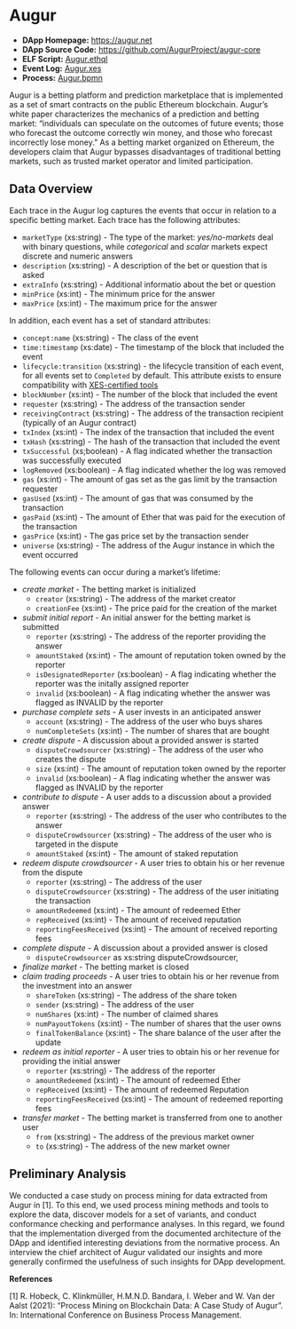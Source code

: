 # Augur {#augur}

- **DApp Homepage:** <https://augur.net>
- **DApp Source Code:** <https://github.com/AugurProject/augur-core>
- **ELF Script:** [Augur.ethql](./elf-scripts/Augur.ethql)
- **Event Log:** [Augur.xes](./data/Augur.xes)
- **Process:** [Augur.bpmn](./data/Augur.bpmn)

Augur is a betting platform and prediction marketplace that is implemented as a set of smart contracts on the public Ethereum blockchain. Augur’s white paper characterizes the mechanics of a prediction and betting market: “individuals can speculate on the outcomes of future events; those who forecast the outcome correctly win money, and those who forecast incorrectly lose money.” As a betting market organized on Ethereum, the developers claim that Augur bypasses disadvantages of traditional betting markets, such as trusted market operator and limited participation.

## Data Overview

Each trace in the Augur log captures the events that occur in relation to a specific betting market.
Each trace has the following attributes:

- ``marketType`` (xs:string) - The type of the market: *yes/no-markets* deal with binary questions, while *categorical* and *scalar* markets expect discrete and numeric answers
- ``description`` (xs:string) - A description of the bet or question that is asked
- ``extraInfo`` (xs:string) - Additional informatio about the bet or question
- ``minPrice`` (xs:int) - The minimum price for the answer
- ``maxPrice`` (xs:int) - The maximum price for the answer

In addition, each event has a set of standard attributes:

- ``concept:name`` (xs:string) - The class of the event
- ``time:timestamp`` (xs:date) - The timestamp of the block that included the event
- ``lifecycle:transition`` (xs:string) - the lifecycle transition of each event, for all events set to ``Completed`` by default. This attribute exists to ensure compatibility with [XES-certified tools](https://www.tf-pm.org/resources/xes-standard/for-vendors/certification)
- ``blockNumber`` (xs:int) - The number of the block that included the event
- ``requester`` (xs:string) - The address of the transaction sender
- ``receivingContract`` (xs:string) - The address of the transaction recipient (typically of an Augur contract)
- ``txIndex`` (xs:int) - The index of the transaction that included the event
- ``txHash`` (xs:string) - The hash of the transaction that included the event
- ``txSuccessful`` (xs;boolean) - A flag indicated whether the transaction was successfully executed
- ``logRemoved`` (xs:boolean) - A flag indicated whether the log was removed
- ``gas`` (xs:int) - The amount of gas set as the gas limit by the transaction requester
- ``gasUsed`` (xs:int) - The amount of gas that was consumed by the transaction
- ``gasPaid`` (xs:int) - The amount of Ether that was paid for the execution of the transaction
- ``gasPrice`` (xs:int) - The gas price set by the transaction sender
- ``universe`` (xs:string) - The address of the Augur instance in which the event occurred

The following events can occur during a market's lifetime: 

- *create market* - The betting market is initialized
  - ``creator`` (xs:string) - The address of the market creator
  - ``creationFee`` (xs:int) - The price paid for the creation of the market
- *submit initial report* - An initial answer for the betting market is submitted
  - ``reporter`` (xs:string) - The address of the reporter providing the answer
  - ``amountStaked`` (xs:int) - The amount of reputation token owned by the reporter
  - ``isDesignatedReporter`` (xs:boolean) - A flag indicating whether the reporter was the initally assigned reporter
  - ``invalid`` (xs:boolean) - A flag indicating whether the answer was flagged as INVALID by the reporter
- *purchase complete sets* - A user invests in an anticipated answer
  - ``account`` (xs:string) - The address of the user who buys shares
  - ``numCompleteSets`` (xs:int) - The number of shares that are bought
- *create dispute* - A discussion about a provided answer is started
  - ``disputeCrowdsourcer`` (xs:string) - The address of the user who creates the dispute
  - ``size`` (xs:int) - The amount of reputation token owned by the reporter
  - ``invalid`` (xs:boolean) - A flag indicating whether the answer was flagged as INVALID by the reporter
- *contribute to dispute* - A user adds to a discussion about a provided answer
  - ``reporter`` (xs:string) - The address of the user who contributes to the answer
  - ``disputeCrowdsourcer`` (xs:string) - The address of the user who is targeted in the dispute
  - ``amountStaked`` (xs:int) - The amount of staked reputation 
- *redeem dispute crowdsourcer* - A user tries to obtain his or her revenue from the dispute
  - ``reporter`` (xs:string) - The address of the user
  - ``disputeCrowdsourcer`` (xs:string) - The address of the user initiating the transaction
  - ``amountRedeemed`` (xs:int) - The amount of redeemed Ether
  - ``repReceived`` (xs:int) - The amount of received reputation
  - ``reportingFeesReceived`` (xs:int) - The amount of received reporting fees 
- *complete dispute* - A discussion about a provided answer is closed
  - ``disputeCrowdsourcer`` as xs:string disputeCrowdsourcer,
- *finalize market* - The betting market is closed
- *claim trading proceeds* - A user tries to obtain his or her revenue from the investment into an answer
  - ``shareToken`` (xs:string) - The address of the share token 
  - ``sender`` (xs:string) - The address of the user
  - ``numShares`` (xs:int) - The number of claimed shares
  - ``numPayoutTokens`` (xs:int) - The number of shares that the user owns
  - ``finalTokenBalance`` (xs:int) - The share balance of the user after the update
- *redeem as initial reporter* - A user tries to obtain his or her revenue for providing the initial answer
  - ``reporter`` (xs:string) - The address of the reporter
  - ``amountRedeemed`` (xs:int) - The amount of redeemed Ether
  - ``repReceived`` (xs:int) - The amount of redeemed Reputation
  - ``reportingFeesReceived`` (xs:int) - The amount of redeemed reporting fees
- *transfer market* - The betting market is transferred from one to another user
  - ``from`` (xs:string) - The address of the previous market owner
  - ``to`` (xs:string) - The address of the new market owner

## Preliminary Analysis

We conducted a case study on process mining for data extracted from Augur in [1]. To  this  end,  we  used  process mining methods and tools to explore the data, discover models for a set of variants, and conduct conformance checking and performance analyses. In this regard, we found that the implementation diverged from the documented architecture of the DApp and identified interesting deviations from the normative process. An interview the chief architect of Augur validated our insights and more generally confirmed the usefulness of such insights for DApp development. 

**References**

[1] R. Hobeck, C. Klinkmüller, H.M.N.D. Bandara, I. Weber and W. Van der Aalst (2021): “Process Mining on Blockchain Data: A Case Study of Augur”. In: International Conference on Business Process Management.

